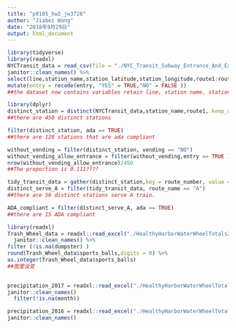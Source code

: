 ```yaml
---
title: "p8105_hw2_jw3726"
author: "Jiabei Wang"
date: "2018年9月29日"
output: html_document
---
```


```r
library(tidyverse)
library(readxl)
NYCTransit_data = read_csv(file = "./NYC_Transit_Subway_Entrance_And_Exit_Data (1).csv")  %>%
janitor::clean_names() %>%
select(line,station_name,station_latitude,station_longitude,route1:route11,entry,vending,entrance_type,ada,ada_notes) %>%
mutate(entry = recode(entry, "YES" = TRUE,"NO" = FALSE ))
##the dataset now contains variables retain line, station name, station latitude,station longitude, routes served, entry, vending, entrance type, and ADA compliance. (not finish)

library(dplyr)
distinct_station = distinct(NYCTransit_data,station_name,route1,.keep_all = TRUE) 
##there are 450 distinct stations

filter(distinct_station, ada == TRUE)
##there are 128 stations that are ada compliant 

without_vending = filter(distinct_station, vending == "NO")
without_vending_allow_entrance = filter(without_vending,entry == TRUE )
nrow(without_vending_allow_entrance)/450
##The proportion is 0.111????

tidy_transit_data = gather(distinct_station,key = route_number, value = route_name, route1:route11) 
distinct_serve_A = filter(tidy_transit_data, route_name == "A")
##there are 56 distinct stations serve A train. 

ADA_compliant = filter(distinct_serve_A, ada == TRUE) 
##there are 15 ADA compliant
```

```r
library(readxl)
Trash_Wheel_data = readxl::read_excel("./HealthyHarborWaterWheelTotals2017-9-26.xlsx", range = "A2:N258") %>%
  janitor::clean_names() %>%
filter (!is.na(dumpster) ) 
round(Trash_Wheel_data$sports_balls,digits = 0) %>%
as.integer(Trash_Wheel_data$sports_balls) 
##图里没变
  
```

```r
precipitation_2017 = readxl::read_excel("./HealthyHarborWaterWheelTotals2017-9-26.xlsx",sheet = 3 ) %>%
janitor::clean_names() 
  filter(!is.na(month))

precipitation_2016 = readxl::read_excel("./HealthyHarborWaterWheelTotals2017-9-26.xlsx",sheet = 4 ) %>%
janitor::clean_names() 
  
```


